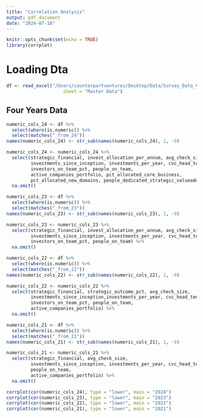 ```yaml
---
title: "Correlation Analysis"
output: pdf_document
date: "2024-07-18"
---
```


```r
knitr::opts_chunk$set(echo = TRUE)
library(corrplot)
```

# Loading Dta
```r
df <- read_excel("/Users/counterpartventures/Desktop/Data/Survey_Data_V5.xlsx", 
                     sheet = "Master Data")
```

## Four Years Data
```r
numeric_cols_24 <- df %>%
  select(where(is.numeric)) %>%
  select(matches("_from_24"))
names(numeric_cols_24) <- str_sub(names(numeric_cols_24), 1, -9)

numeric_cols_24 <- numeric_cols_24 %>%
  select(strategic_financial, invest_allocation_per_annum, avg_check_size,
         investments_since_inception, investments_per_year, cvc_head_tenure,
         investors_on_team_pct, people_on_team,
         active_companies_portfolio, pct_allocated_core_business,
         pct_allocated_new_domains, people_dedicated_strategic_valueadd) %>%
  na.omit()

numeric_cols_23 <- df %>%
  select(where(is.numeric)) %>%
  select(matches("_from_23"))
names(numeric_cols_23) <- str_sub(names(numeric_cols_23), 1, -9)

numeric_cols_23 <- numeric_cols_23 %>%
  select(strategic_financial, invest_allocation_per_annum, avg_check_size,
         investments_since_inception, investments_per_year, cvc_head_tenure,
         investors_on_team_pct, people_on_team) %>%
  na.omit()

numeric_cols_22 <- df %>%
  select(where(is.numeric)) %>%
  select(matches("_from_22"))
names(numeric_cols_22) <- str_sub(names(numeric_cols_22), 1, -9)

numeric_cols_22 <- numeric_cols_22 %>%
  select(strategic_financial, strategic_outcome_pct, avg_check_size,
         investments_since_inception,investments_per_year, cvc_head_tenure,
         investors_on_team_pct, people_on_team,
         active_companies_portfolio) %>%
  na.omit()

numeric_cols_21 <- df %>%
  select(where(is.numeric)) %>%
  select(matches("_from_21"))
names(numeric_cols_21) <- str_sub(names(numeric_cols_21), 1, -9)

numeric_cols_21 <- numeric_cols_21 %>%
  select(strategic_financial, avg_check_size,
         investments_since_inception, investments_per_year, cvc_head_tenure,
         people_on_team,
         active_companies_portfolio) %>%
  na.omit()

corrplot(cor(numeric_cols_24), type = "lower", main = "2024")
corrplot(cor(numeric_cols_23), type = "lower", main = "2023")
corrplot(cor(numeric_cols_22), type = "lower", main = "2022")
corrplot(cor(numeric_cols_21), type = "lower", main = "2021")
```

